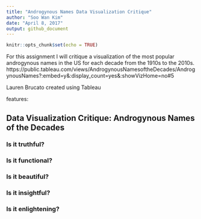 ```yaml
---
title: "Androgynous Names Data Visualization Critique"
author: "Soo Wan Kim"
date: "April 8, 2017"
output: github_document
---
```


```r
knitr::opts_chunk$set(echo = TRUE)
```

For this assignment I will critique a visualization of the most popular androgynous names in the US for each decade from the 1910s to the 2010s. 
https://public.tableau.com/views/AndrogynousNamesoftheDecades/AndrogynousNames?:embed=y&:display_count=yes&:showVizHome=no#5

Lauren Brucato
created using Tableau

features:




## Data Visualization Critique: Androgynous Names of the Decades

### Is it truthful?
### Is it functional?
### Is it beautiful?
### Is it insightful?
### Is it enlightening?